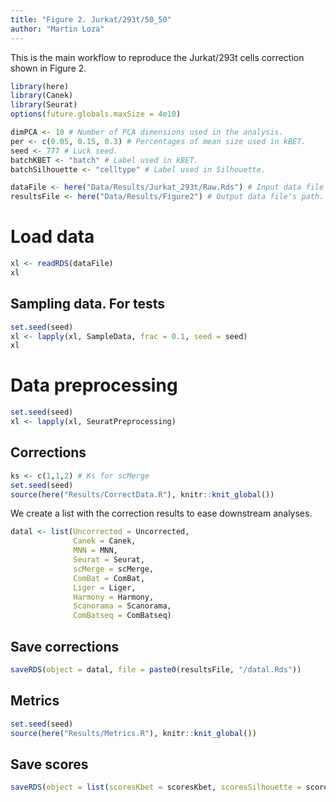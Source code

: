 ```yaml
---
title: "Figure 2. Jurkat/293t/50_50"
author: "Martin Loza"
---
```


This is the main workflow to reproduce the Jurkat/293t cells correction shown in Figure 2.

```r
library(here)
library(Canek)
library(Seurat)
options(future.globals.maxSize = 4e10)

dimPCA <- 10 # Number of PCA dimensions used in the analysis.
per <- c(0.05, 0.15, 0.3) # Percentages of mean size used in kBET.
seed <- 777 # Luck seed.
batchKBET <- "batch" # Label used in kBET.
batchSilhouette <- "celltype" # Label used in Silhouette.

dataFile <- here("Data/Results/Jurkat_293t/Raw.Rds") # Input data file's path.
resultsFile <- here("Data/Results/Figure2") # Output data file's path.
```

# Load data

```r
xl <- readRDS(dataFile)
xl
```

## Sampling data. For tests

```r
set.seed(seed)
xl <- lapply(xl, SampleData, frac = 0.1, seed = seed)
xl
```

# Data preprocessing

```r
set.seed(seed)
xl <- lapply(xl, SeuratPreprocessing)
```

## Corrections

```r
ks <- c(1,1,2) # Ks for scMerge
set.seed(seed)
source(here("Results/CorrectData.R"), knitr::knit_global())
```

We create a list with the correction results to ease downstream analyses.

```r
datal <- list(Uncorrected = Uncorrected,
              Canek = Canek,
              MNN = MNN,
              Seurat = Seurat,
              scMerge = scMerge, 
              ComBat = ComBat, 
              Liger = Liger, 
              Harmony = Harmony, 
              Scanorama = Scanorama, 
              ComBatseq = ComBatseq)
```

## Save corrections

```r
saveRDS(object = datal, file = paste0(resultsFile, "/datal.Rds"))
```

## Metrics

```r
set.seed(seed)
source(here("Results/Metrics.R"), knitr::knit_global())
```

## Save scores

```r
saveRDS(object = list(scoresKbet = scoresKbet, scoresSilhouette = scoresSilhouette), file = paste0(resultsFile, "/scores.RDS"))
```